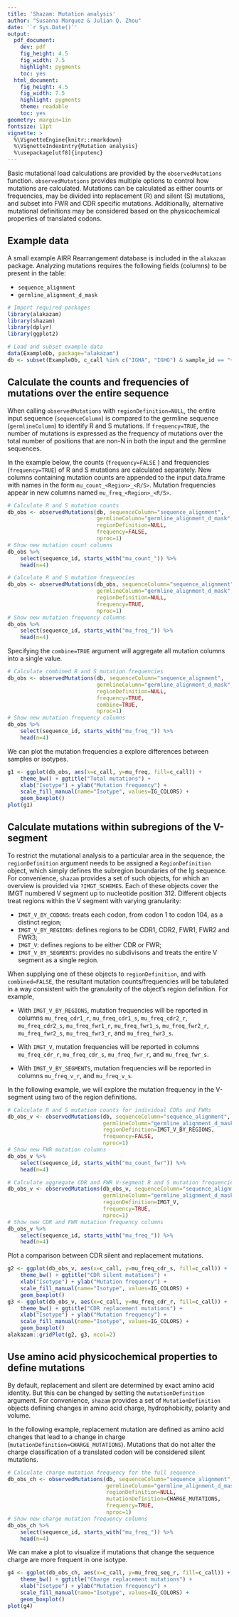 ```yaml
---
title: 'Shazam: Mutation analysis'
author: "Susanna Marquez & Julian Q. Zhou"
date: '`r Sys.Date()`'
output:
  pdf_document:
    dev: pdf
    fig_height: 4.5
    fig_width: 7.5
    highlight: pygments
    toc: yes
  html_document:
    fig_height: 4.5
    fig_width: 7.5
    highlight: pygments
    theme: readable
    toc: yes
geometry: margin=1in
fontsize: 11pt
vignette: >
  %\VignetteEngine{knitr::rmarkdown} 
  %\VignetteIndexEntry{Mutation analysis} 
  %\usepackage[utf8]{inputenc}
---
```


Basic mutational load calculations are provided by the `observedMutations` function. 
`observedMutations` provides multiple options to control how mutations are calculated.
Mutations can be calculated as either counts or frequencies, may be divided into 
replacement (R) and silent (S) mutations, and subset into FWR and CDR specific mutations.
Additionally, alternative mutational definitions may be considered based on the 
physicochemical properties of translated codons.

## Example data

A small example AIRR Rearrangement database is included in the `alakazam` package. 
Analyzing mutations requires the following fields (columns) to 
be present in the table: 

* `sequence_alignment`
* `germline_alignment_d_mask`

```r
# Import required packages
library(alakazam)
library(shazam)
library(dplyr)
library(ggplot2)

# Load and subset example data
data(ExampleDb, package="alakazam")
db <- subset(ExampleDb, c_call %in% c("IGHA", "IGHG") & sample_id == "+7d")
```

## Calculate the counts and frequencies of mutations over the entire sequence

When calling `observedMutations` with `regionDefinition=NULL`, the entire input sequence 
(`sequenceColumn`) is compared to the germline sequence (`germlineColumn`) to identify R and S mutations. 
If `frequency=TRUE`, the number of mutations is expressed as the frequency of mutations 
over the total number of positions that are non-N in both the input and the germline sequences. 

In the example below, the counts (`frequency=FALSE` ) and frequencies (`frequency=TRUE`) of 
R and S mutations are calculated separately. New columns containing mutation counts are 
appended to the input data.frame with names in the form `mu_count_<Region>_<R/S>`. 
Mutation frequencies appear in new columns named `mu_freq_<Region>_<R/S>`.

```r
# Calculate R and S mutation counts
db_obs <- observedMutations(db, sequenceColumn="sequence_alignment",
                            germlineColumn="germline_alignment_d_mask",
                            regionDefinition=NULL,
                            frequency=FALSE, 
                            nproc=1)
# Show new mutation count columns
db_obs %>% 
    select(sequence_id, starts_with("mu_count_")) %>%
    head(n=4)

# Calculate R and S mutation frequencies
db_obs <- observedMutations(db_obs, sequenceColumn="sequence_alignment",
                            germlineColumn="germline_alignment_d_mask",
                            regionDefinition=NULL,
                            frequency=TRUE, 
                            nproc=1)
# Show new mutation frequency columns
db_obs %>% 
    select(sequence_id, starts_with("mu_freq_")) %>%
    head(n=4)
```

Specifying the `combine=TRUE` argument will aggregate all mutation 
columns into a single value.

```r
# Calculate combined R and S mutation frequencies
db_obs <- observedMutations(db, sequenceColumn="sequence_alignment",
                            germlineColumn="germline_alignment_d_mask",
                            regionDefinition=NULL,
                            frequency=TRUE, 
                            combine=TRUE,
                            nproc=1)
# Show new mutation frequency columns
db_obs %>% 
    select(sequence_id, starts_with("mu_freq_")) %>%
    head(n=4)
```

We can plot the mutation frequencies a explore differences between samples or isotypes.

```r
g1 <- ggplot(db_obs, aes(x=c_call, y=mu_freq, fill=c_call)) +
    theme_bw() + ggtitle("Total mutations") +
    xlab("Isotype") + ylab("Mutation frequency") +
    scale_fill_manual(name="Isotype", values=IG_COLORS) +
    geom_boxplot()
plot(g1)
```

## Calculate mutations within subregions of the V-segment

To restrict the mutational analysis to a particular area in the sequence, the `regionDefinition`
argument needs to be assigned a `RegionDefinition` object, which simply defines the subregion 
boundaries of the Ig sequence. For convenience, `shazam` provides a set of such objects, for which an overview is provided via `?IMGT_SCHEMES`. Each of these objects cover the IMGT numbered V segment up to nucleotide position 312. Different objects treat regions within the V segment with varying granularity:

* `IMGT_V_BY_CODONS`: treats each codon, from codon 1 to codon 104, as a distinct region;
* `IMGT_V_BY_REGIONS`: defines regions to be CDR1, CDR2, FWR1, FWR2 and FWR3;
* `IMGT_V`: defines regions to be either CDR or FWR;
* `IMGT_V_BY_SEGMENTS`: provides no subdivisons and treats the entire V segment as a single region.

When supplying one of these objects to `regionDefinition`, and with `combined=FALSE`, the resultant mutation counts/frequencies will be tabulated in a way consistent with the granularity of the object's region definition. For example, 

* With `IMGT_V_BY_REGIONS`, mutation frequencies will be reported in columns `mu_freq_cdr1_r`, `mu_freq_cdr1_s`, `mu_freq_cdr2_r`, `mu_freq_cdr2_s`, `mu_freq_fwr1_r`, `mu_freq_fwr1_s`, `mu_freq_fwr2_r`, `mu_freq_fwr2_s`, `mu_freq_fwr3_r`, and `mu_freq_fwr3_s`.

* With `IMGT_V`, mutation frequencies will be reported in columns `mu_freq_cdr_r`, `mu_freq_cdr_s`, `mu_freq_fwr_r`, and `mu_freq_fwr_s`.

* With `IMGT_V_BY_SEGMENTS`, mutation frequencies will be reported in columns `mu_freq_v_r`, and `mu_freq_v_s`.

In the following example, we will explore the mutation frequency in the V-segment using two of the region definitions.

```r
# Calculate R and S mutation counts for individual CDRs and FWRs
db_obs_v <- observedMutations(db, sequenceColumn="sequence_alignment",
                              germlineColumn="germline_alignment_d_mask",
                              regionDefinition=IMGT_V_BY_REGIONS,
                              frequency=FALSE, 
                              nproc=1)
# Show new FWR mutation columns
db_obs_v %>% 
    select(sequence_id, starts_with("mu_count_fwr")) %>%
    head(n=4)

# Calculate aggregate CDR and FWR V-segment R and S mutation frequencies
db_obs_v <- observedMutations(db_obs_v, sequenceColumn="sequence_alignment",
                              germlineColumn="germline_alignment_d_mask",
                              regionDefinition=IMGT_V,
                              frequency=TRUE, 
                              nproc=1)
# Show new CDR and FWR mutation frequency columns
db_obs_v %>% 
    select(sequence_id, starts_with("mu_freq_")) %>%
    head(n=4)
```

Plot a comparison between CDR silent and replacement mutations.

```r
g2 <- ggplot(db_obs_v, aes(x=c_call, y=mu_freq_cdr_s, fill=c_call)) +
    theme_bw() + ggtitle("CDR silent mutations") +
    xlab("Isotype") + ylab("Mutation frequency") +
    scale_fill_manual(name="Isotype", values=IG_COLORS) +
    geom_boxplot()
g3 <- ggplot(db_obs_v, aes(x=c_call, y=mu_freq_cdr_r, fill=c_call)) +
    theme_bw() + ggtitle("CDR replacement mutations") +
    xlab("Isotype") + ylab("Mutation frequency") +
    scale_fill_manual(name="Isotype", values=IG_COLORS) +
    geom_boxplot()
alakazam::gridPlot(g2, g3, ncol=2)
```


## Use amino acid physicochemical properties to define mutations

By default, replacement and silent are determined by exact amino acid identity. But this can be 
changed by setting the `mutationDefinition` argument. For convenience, `shazam` provides a set 
of `MutationDefinition` objects defining changes in amino acid charge, hydrophobicity, polarity 
and volume.

In the following example, replacement mutation are defined as amino acid changes that lead to a 
change in charge (`mutationDefinition=CHARGE_MUTATIONS`). Mutations that do not alter
the charge classification of a translated codon will be considered silent mutations.

```r
# Calculate charge mutation frequency for the full sequence
db_obs_ch <- observedMutations(db, sequenceColumn="sequence_alignment",
                               germlineColumn="germline_alignment_d_mask",
                               regionDefinition=NULL,
                               mutationDefinition=CHARGE_MUTATIONS,
                               frequency=TRUE, 
                               nproc=1)
# Show new charge mutation frequency columns
db_obs_ch %>% 
    select(sequence_id, starts_with("mu_freq_")) %>%
    head(n=4)
```

We can make a plot to visualize if mutations that change the sequence charge are more 
frequent in one isotype.

```r
g4 <- ggplot(db_obs_ch, aes(x=c_call, y=mu_freq_seq_r, fill=c_call)) +
    theme_bw() + ggtitle("Charge replacement mutations") +
    xlab("Isotype") + ylab("Mutation frequency") +
    scale_fill_manual(name="Isotype", values=IG_COLORS) +
    geom_boxplot()
plot(g4)
```
